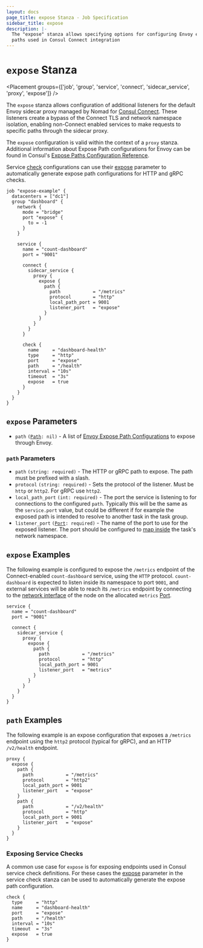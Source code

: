 ```yaml
---
layout: docs
page_title: expose Stanza - Job Specification
sidebar_title: expose
description: |-
  The "expose" stanza allows specifying options for configuring Envoy expose
  paths used in Consul Connect integration
---
```


# `expose` Stanza

<Placement
  groups={['job', 'group', 'service', 'connect', 'sidecar_service', 'proxy', 'expose']}
/>

The `expose` stanza allows configuration of additional listeners for the default Envoy sidecar
proxy managed by Nomad for [Consul Connect](/guides/integrations/consul-connect). These
listeners create a bypass of the Connect TLS and network namespace isolation, enabling
non-Connect enabled services to make requests to specific paths through the sidecar proxy.

The `expose` configuration is valid within the context of a `proxy` stanza. Additional
information about Expose Path configurations for Envoy can be found in Consul's
[Expose Paths Configuration Reference](https://www.consul.io/docs/connect/registration/service-registration.html#expose-paths-configuration-reference).

Service [check](https://nomadproject.io/docs/job-specification/service/#check-parameters)
configurations can use their [expose](/docs/job-specification/service#expose)
parameter to automatically generate expose path configurations for HTTP and gRPC checks.

```hcl
job "expose-example" {
  datacenters = ["dc1"]
  group "dashboard" {
    network {
      mode = "bridge"
      port "expose" {
        to = -1
      }
    }

    service {
      name = "count-dashboard"
      port = "9001"

      connect {
        sidecar_service {
          proxy {
            expose {
              path {
                path            = "/metrics"
                protocol        = "http"
                local_path_port = 9001
                listener_port   = "expose"
              }
            }
          }
        }
      }

      check {
        name     = "dashboard-health"
        type     = "http"
        port     = "expose"
        path     = "/health"
        interval = "10s"
        timeout  = "3s"
        expose   = true
      }
    }
  }
}
```

## `expose` Parameters

- `path` <code>([Path]: nil)</code> - A list of [Envoy Expose Path Configurations](/docs/job-specification/path)
  to expose through Envoy.

### `path` Parameters

- `path` `(string: required)` - The HTTP or gRPC path to expose. The path must be prefixed
  with a slash.
- `protocol` `(string: required)` - Sets the protocol of the listener. Must be
  `http` or `http2`. For gRPC use `http2`.
- `local_path_port` `(int: required)` - The port the service is listening to for connections to
   the configured `path`. Typically this will be the same as the `service.port` value, but
   could be different if for example the exposed path is intended to resolve to another task
   in the task group.
- `listener_port` <code>([Port]: required)</code> - The name of the port to use
   for the exposed listener. The port should be configured to [map inside](/docs/job-specification/network#to)
   the task's network namespace.


## `expose` Examples

The following example is configured to expose the `/metrics` endpoint of the Connect-enabled
`count-dashboard` service, using the `HTTP` protocol. `count-dashboard` is expected
to listen inside its namespace to port `9001`, and external services will be able to
reach its `/metrics` endpoint by connecting to the [network interface](https://nomadproject.io/docs/configuration/client/#network_interface)
of the node on the allocated `metrics` [Port](/docs/job-specification/network#port-parameters).

```hcl
service {
  name = "count-dashboard"
  port = "9001"

  connect {
    sidecar_service {
      proxy {
        expose {
          path {
            path            = "/metrics"
            protocol        = "http"
            local_path_port = 9001
            listener_port   = "metrics"
          }
        }
      }
    }
  }
}
```

## `path` Examples

The following example is an expose configuration that exposes a `/metrics` endpoint
using the `http2` protocol (typical for gRPC), and an HTTP `/v2/health` endpoint.

```hcl
proxy {
  expose {
    path {
      path            = "/metrics"
      protocol        = "http2"
      local_path_port = 9001
      listener_port   = "expose"
    }
    path {
      path            = "/v2/health"
      protocol        = "http"
      local_path_port = 9001
      listener_port   = "expose"
    }
  }
}
```

### Exposing Service Checks

A common use case for `expose` is for exposing endpoints used in Consul service check
definitions. For these cases the [expose](/docs/job-specification/service#expose)
parameter in the service check stanza can be used to automatically generate the
expose path configuration.

```hcl
check {
  type     = "http"
  name     = "dashboard-health"
  port     = "expose"
  path     = "/health"
  interval = "10s"
  timeout  = "3s"
  expose   = true
}
```

[path]: /docs/job-specification/expose#path-parameters 'Nomad Expose Path Parameters'
[port]: /docs/job-specification/network#port-parameters 'Nomad Port Parameters'

